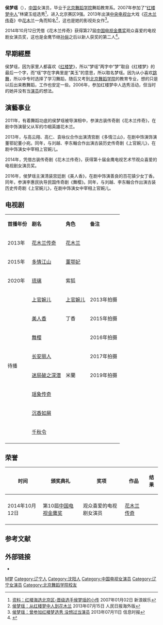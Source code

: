{{艺人
| 姓名 = 侯梦瑶
| 类型 = 女演员
| 图片 = Houmengyao.jpg
| 图片简介 = 2014年1月在[[横店影视城|横店影视城]]
| 图片尺寸 =180px
| 英文名 =  
| 罗马拼音 = Hou Meng Yao
| 昵称 = 
| 国籍 = {{PRC}}
| 民族 = [[汉族|汉族]]
| 籍贯 = 
| 出生日期 = {{birth date and age|mf=yes|1988|5|8}}
| 出生地点 = {{CHN}}[[辽宁省|辽宁省]][[沈阳市|沈阳市]]
| 职业 = [[演员|演员]]
| 语言 = [[普通话|普通话]]
| 教育程度 = [[北京舞蹈学院|北京舞蹈学院]]舞蹈教育系
| 音乐类型 = 
| 出道日期 = 2013年至今
| 经纪公司 = 
| 出道作 =《[[花木兰传奇|花木兰传奇]]》
| 代表作 = 《[[花木兰传奇|花木兰传奇]]》、《[[多情江山|多情江山]]》、《[[上官婉兒_(2014年電視劇)|上官婉兒 (2014年電視劇)]]》
| 網站 =
| 獎項 =
| IMDb = 8029224
}}
{{NoteTA|G1=Show}}

'''侯梦瑶'''（{{bd|1988年|5月8日|catIdx=H侯}}），[[中国|中国]]女演员，毕业于[[北京舞蹈学院|北京舞蹈学院]]舞蹈教育系。2007年参加了“[[红楼梦中人|红楼梦中人]]”林黛玉组选秀<ref>[http://ent.sina.com.cn/v/2007-01-02/10541395700.html 资料：红楼海选北京区-晋级选手侯梦瑶的小传] {{Wayback|url=http://ent.sina.com.cn/v/2007-01-02/10541395700.html |date=20170811104632 }} 2007年01月02日 新浪娱乐</ref>，进入北京赛区9强。2013年出演[[中国中央电视台|中央电视台]]大戏《[[花木兰传奇|花木兰传奇]]》中[[花木兰|花木兰]]一角而知名<ref>[http://paper.people.com.cn/rmrbhwb/html/2013-07/15/content_1268669.htm 侯梦瑶：从红楼梦中人到花木兰] {{Wayback|url=http://paper.people.com.cn/rmrbhwb/html/2013-07/15/content_1268669.htm |date=20160304090450 }} 2013年07月15日 人民日报海外版</ref>，这也是她的影视处女作<ref>[http://ent.sina.com.cn/v/m/2013-07-11/07193961443.shtml 侯梦瑶：曾参加红楼梦选秀 没想过当演员] {{Wayback|url=http://ent.sina.com.cn/v/m/2013-07-11/07193961443.shtml |date=20170811103848 }}2013年07月11日 信息时报</ref>。

2014年10月12日凭借《花木兰传奇》获得第27屆[[中国电视金鹰奖|中国电视金鹰奖]]观众喜爱的电视剧女演员奖，这也是金鹰节继[[孙俪|孙俪]]之后以新人获奖的第二人<ref>{{cite news|url=http://ent.163.com/14/1013/10/A8EBHRJV00032DGD.html|title=侯梦瑶凭《花木兰》赢到金鹰 成最强励志新人王|date=2014-10-13|accessdate=2015-04-09|archive-url=https://web.archive.org/web/20150417053922/http://ent.163.com/14/1013/10/A8EBHRJV00032DGD.html|archive-date=2015-04-17|dead-url=yes}}</ref>。

==早期經歷==
侯梦瑶，因为家里人都喜欢《[[红楼梦|红楼梦]]》，所以“梦瑶”两字中“梦”取自《红楼梦》的最后一个字，而“瑶”字在字典里是“美玉”的意思，所以取名梦瑶。因为从小喜欢[[跳舞|跳舞]]，所以中专时选择了学习舞蹈，随后又考到[[北京舞蹈学院|北京舞蹈学院]]的教育专业，想的只是以后出来教舞蹈，工作也安定一些。2006年，参加红楼梦中人选秀活动，但当时的她并没有当[[演员|演员]]的想法。

==演藝事业==
2011年，有着舞蹈功底的侯梦瑶被导演相中，参演古装传奇剧《花木兰传奇》，在剧中饰演替父从军的巾帼英雄花木兰。

2013年，与高云翔、高仁、袁咏仪合作出演清宫剧《多情江山》，在剧中饰演饰演董鄂妃董小宛。同年，与刘越、李东翰合作出演古装历史传奇剧《上官婉儿》，在剧中饰演女中宰相上官婉儿。

2014年，凭借古装传奇剧《花木兰传奇》，获得第十届金鹰电视艺术节观众喜爱的电视剧女演员奖。

2016年，侯梦瑶主演清装宫廷剧《美人香》，在剧中饰演善良的百花镇少女丁香。同年，参演李惠民执导民国传奇剧《舞樱》。同年，与刘越、李东翰合作出演古装历史传奇剧《上官婉儿》，在剧中饰演女中宰相上官婉儿。

== 电视剧 ==
{| class="wikitable"
|- style="background:pink; color:black" align="center"
|'''首播年份'''||'''剧名'''||'''角色'''||'''备注'''
|-
| 2013年 || [[花木兰传奇|花木兰传奇]] || [[花木兰|花木兰]] ||
|-
| 2015年 || [[多情江山|多情江山]] || [[董鄂妃|董鄂妃]] ||  
|-
| 2020年 || [[琉璃_(电视剧)|琉璃]]|| 紫狐 ||  
|-
|rowspan="8"| 待播 || [[上官婉儿_(2014年电视剧)|上官婉儿]] || [[上官婉儿|上官婉儿]] || 2013年拍摄
|-
| [[美人香|美人香]] || 丁香 || 2015年拍摄
|-
| [[舞樱|舞樱]]||  || 2016年拍摄
|-
| [[长安丽人|长安丽人]]||  ||2017年拍摄
|-
| [[迷局破之深潜|迷局破之深潜]]|| 米蘭 ||2019年拍摄
|- 
|   [[瑶象传奇|瑶象传奇]]||  ||
|-
| [[沉香如屑|沉香如屑]] || ||
|-
| [[千秋令|千秋令]] || ||
|-
|}

== 荣誉 ==
{| class="wikitable" 
|-align=center
!时间||颁奖典礼||奖项||作品||结果
|- 
|-align=center
|2014年10月12日||第10屆[[中国电视金鹰奖|中国电视金鹰奖]]||观众喜爱的电视剧女演员||[[花木兰传奇|花木兰传奇]]||{{won}}
|-
|}

== 参考文献 ==
{{reflist}}

== 外部链接 ==
*{{Sinaweibo|2285334795}}

{{DEFAULTSORT:H侯}}
[[Category:侯姓|M梦]]
[[Category:辽宁人|Category:辽宁人]]
[[Category:沈阳人|Category:沈阳人]]
[[Category:中国电视女演员|Category:中国电视女演员]]
[[Category:辽宁女演员|Category:辽宁女演员]]
[[Category:北京舞蹈学院校友|Category:北京舞蹈学院校友]]